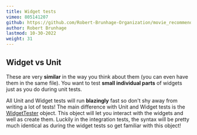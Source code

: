 ```yaml
---
title: Widget tests
vimeo: 805141207
github: https://github.com/Robert-Brunhage-Organization/movie_recommendation_app_course/commits/main
author: Robert Brunhage
lastmod: 10-30-2022
weight: 31
---
```


## Widget vs Unit

These are very **similar** in the way you think about them (you can even have them in the same file). You want to test **small individual parts** of widgets just as you do during unit tests.

  

All Unit and Widget tests will run **blazingly** fast so don't shy away from writing a lot of tests! The main difference with Unit and Widget tests is the [WidgetTester](https://api.flutter.dev/flutter/flutter_test/WidgetTester-class.html) object. This object will let you interact with the widgets and well as create them. Luckily in the integration tests, the syntax will be pretty much identical as during the widget tests so get familiar with this object!

